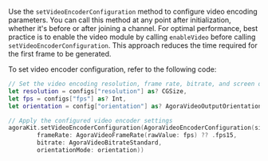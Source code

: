 
<PlatformWrapper platform="ios">

Use the `setVideoEncoderConfiguration` method to configure video encoding parameters. You can call this method at any point after initialization, whether it's before or after joining a channel. For optimal performance, best practice is to enable the video module by calling `enableVideo` before calling `setVideoEncoderConfiguration`. This approach reduces the time required for the first frame to be generated.

To set video encoder configuration, refer to the following code:

```swift
// Set the video encoding resolution, frame rate, bitrate, and screen orientation mode based on the user's selection in the interface.
let resolution = configs["resolution"] as? CGSize,
let fps = configs["fps"] as? Int,
let orientation = config["orientation"] as? AgoraVideoOutputOrientationMode else {return}

// Apply the configured video encoder settings
agoraKit.setVideoEncoderConfiguration(AgoraVideoEncoderConfiguration(size: resolution,
        frameRate: AgoraVideoFrameRate(rawValue: fps) ?? .fps15,
        bitrate: AgoraVideoBitrateStandard,
        orientationMode: orientation))
```
</PlatformWrapper>